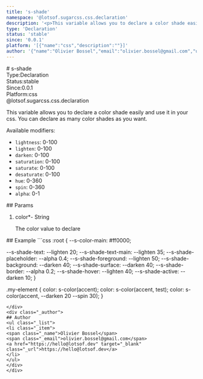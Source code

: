 ```yaml
---
title: 's-shade'
namespace: '@lotsof.sugarcss.css.declaration'
description: '<p>This variable allows you to declare a color shade easily and use it in your css. You can declare as many color shades as you want.</p> <p>Available modifiers:</p> <ul> <li><code>lightness</code>: 0-100</li> <li><code>lighten</code>: 0-100</li> <li><code>darken</code>: 0-100</li> <li><code>saturation</code>: 0-100</li> <li><code>saturate</code>: 0-100</li> <li><code>desaturate</code>: 0-100</li> <li><code>hue</code>: 0-360</li> <li><code>spin</code>: 0-360</li> <li><code>alpha</code>: 0-1</li> </ul> '
type: 'Declaration'
status: 'stable'
since: '0.0.1'
platform: '[{"name":"css","description":""}]'
author: '{"name":"Olivier Bossel","email":"olivier.bossel@gmail.com","url":"https://hello@lotsof.dev"}'
---
```

<div class="docmap-mdx">
# s-shade
<div class="_metas">
<div class="_type"><span class="_type-label">Type:</span><span class="_type-value">Declaration</span></div>
<div class="_status"><span class="_status-label">Status:</span><span class="_status-value -stable">stable</span></div>
<div class="_since"><span class="_since-label">Since:</span><span class="_since-value">0.0.1</span></div>
<div class="_platform"><span class="_platform-label">Platform:</span><span class="_platform-value -css">css</span></div>
</div>
<div class="_namespace">@lotsof.sugarcss.css.declaration</div>
<div class="_description typo-lead typo-format">
<p>This variable allows you to declare a color shade easily and use it in your css.
You can declare as many color shades as you want.</p>
<p>Available modifiers:</p>
<ul>
<li><code>lightness</code>: 0-100</li>
<li><code>lighten</code>: 0-100</li>
<li><code>darken</code>: 0-100</li>
<li><code>saturation</code>: 0-100</li>
<li><code>saturate</code>: 0-100</li>
<li><code>desaturate</code>: 0-100</li>
<li><code>hue</code>: 0-360</li>
<li><code>spin</code>: 0-360</li>
<li><code>alpha</code>: 0-1</li>
</ul>

</div>
<div class="_params">
## Params
<ol class="_list">
<li class="_item">
<span class="_name">color<span class="_required">*</span></span><span class="_default">-</span> <span class="_type">String</span>
<p class="_description">The color value to declare</p>
</li>
</ol>
</div>
<div class="_examples">
## Example
```css
:root {
   --s-color-main: #ff0000;

   --s-shade-text: --lighten 20;
   --s-shade-text-main: --lighten 35;
   --s-shade-placeholder: --alpha 0.4;
   --s-shade-foreground: --lighten 50;
   --s-shade-background: --darken 40;
   --s-shade-surface: --darken 40;
   --s-shade-border: --alpha 0.2;
   --s-shade-hover: --lighten 40;
   --s-shade-active: --darken 10;
}

.my-element {
  color: s-color(accent);
  color: s-color(accent, test);
  color: s-color(accent, --darken 20 --spin 30);
}
```
</div>
<div class="_author">
## Author
<ul class="_list">
<li class="_item">
<span class="_name">Olivier Bossel</span>
<span class="_email">olivier.bossel@gmail.com</span>
<a href="https://hello@lotsof.dev" target="_blank" class="_url">https://hello@lotsof.dev</a>
</li>
</ul>
</div>
</div>